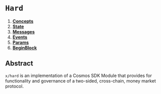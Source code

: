 # `Hard`

1. **[Concepts](concepts)**
2. **[State](state)**
3. **[Messages](messages)**
4. **[Events](events)**
5. **[Params](params)**
6. **[BeginBlock](begin_block)**

## Abstract

`x/hard` is an implementation of a Cosmos SDK Module that provides for functionality and governance of a two-sided, cross-chain, money market protocol.


